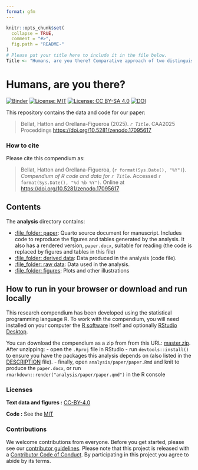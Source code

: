 ```yaml
---
format: gfm
---
```


<!-- README.md is generated from README.Rmd. Please edit that file -->

```r
knitr::opts_chunk$set(
  collapse = TRUE,
  comment = "#>",
  fig.path = "README-"
)
# Please put your title here to include it in the file below.
Title <- "Humans, are you there? Comparative approach of two distinguishable methods for human installation detection: Automatic structure detection and archaeological predictive models"
```

# Humans, are you there?

[![Binder](https://mybinder.org/badge_logo.svg)](https://mybinder.org/v2/gh///master?urlpath=rstudio) 
[![License: MIT](https://img.shields.io/badge/License-MIT-yellow.svg)](https://opensource.org/licenses/MIT) 
[![License: CC BY-SA 4.0](https://img.shields.io/badge/License-CC_BY--SA_4.0-lightgrey.svg)](https://creativecommons.org/licenses/by-sa/4.0/) [![DOI](https://zenodo.org/badge/DOI/10.5281/zenodo.17095617.svg)](https://doi.org/10.5281/zenodo.17095617)

This repository contains the data and code for our paper:

> Bellat, Hatton and Orellana-Figueroa (2025). _`r Title`_. CAA2025 Proceddings <https://doi.org/10.5281/zenodo.17095617>

### How to cite

Please cite this compendium as:

> Bellat, Hatton and Orellana-Figueroa, (`r format(Sys.Date(), "%Y")`). _Compendium of R code and data for `r Title`_. Accessed `r format(Sys.Date(), "%d %b %Y")`. Online at <https://doi.org/10.5281/zenodo.17095617>

## Contents

The **analysis** directory contains:

  - [:file\_folder: paper](/analysis/paper): Quarto source document
    for manuscript. Includes code to reproduce the figures and tables
    generated by the analysis. It also has a rendered version,
    `paper.docx`, suitable for reading (the code is replaced by figures
    and tables in this file)
  - [:file\_folder: derived data](/analysis/data/derived_data): Data produced in the analysis (code file).
  - [:file\_folder: raw data](/analysis/data/raw_data): Data used in the analysis.
  - [:file\_folder: figures](/analysis/figures): Plots and other
    illustrations

## How to run in your browser or download and run locally

This research compendium has been developed using the statistical programming
language R. To work with the compendium, you will need
installed on your computer the [R software](https://cloud.r-project.org/)
itself and optionally [RStudio Desktop](https://rstudio.com/products/rstudio/download/).

You can download the compendium as a zip from from this URL:
[master.zip](/archive/master.zip). After unzipping:
- open the `.Rproj` file in RStudio
- run `devtools::install()` to ensure you have the packages this analysis depends on (also listed in the
[DESCRIPTION](/DESCRIPTION) file).
- finally, open `analysis/paper/paper.Rmd` and knit to produce the `paper.docx`, or run `rmarkdown::render("analysis/paper/paper.qmd")` in the R console

### Licenses

**Text data and figures :**  [CC-BY-4.0](http://creativecommons.org/licenses/by/4.0/)

**Code :** See the [MIT](https://mit-license.org/)

### Contributions

We welcome contributions from everyone. Before you get started, please see our [contributor guidelines](CONTRIBUTING.md). Please note that this project is released with a [Contributor Code of Conduct](CONDUCT.md). By participating in this project you agree to abide by its terms.

